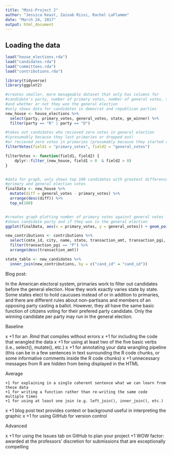 ```yaml
---
title: "Mini-Project 2"
author: "Jessica Keast, Zainab Rizvi, Rachel LaFlamme"
date: "March 24, 2017"
output: html_document
---
```



## Loading the data

```r
load("house_elections.rda")
load("candidates.rda")
load("committees.rda")
load("contributions.rda")
```

```r
library(tidyverse)
library(ggplot2)
```

```r
#creates smaller, more manageable dataset that only has columns for
#candidate's party, number of primary votes, number of general votes, state
#and whether or not they won the general election
#only shows data for candidates in democrat and republican parties
new_house <- house_elections %>%
  select(party, primary_votes, general_votes, state, ge_winner) %>%
  filter(party == "R" | party == "D")

#takes out candidates who recieved zero votes in general election
#(presumably because they lost primaries or dropped out)
#or recieved zero votes in primaries (presumably because they started campaign after)  
filterVotes(field1 = "primary_votes", field2 = "general_votes")

filterVotes <- function(field1, field2) {
    dplyr::filter_(new_house, field1 > 0  & field2 > 0)
}


#data for graph, only shows top 100 candidates with greatest difference between
#primary and general election votes
finalData <- new_house %>%
  mutate(diff = general_votes - primary_votes) %>%
  arrange(desc(diff)) %>%
  top_n(100)


#creates graph plotting number of primary votes against general votes
#shows candidate party and if they won in the general election
ggplot(finalData, aes(x = primary_votes, y = general_votes)) + geom_point(aes(color = party, shape = ge_winner)) + scale_color_manual(values = c("blue", "red")) + geom_smooth(method = "lm", se = TRUE)
```

```r
new_contributions <- contributions %>%
  select(cmte_id, city, name, state, transaction_amt, transaction_pgi, cand_id, zip_code) %>%
  filter(transaction_pgi == "P") %>%
  arrange(desc(transaction_amt))

```

```r
state_table <- new_candidates %>%
  inner_join(new_contributions, by = c("cand_id" = "cand_id")) 
```
Blog post:

In the American electoral system, primaries work to filter out candidates before the general election. How they work exactly varies state by state. Some states elect to hold caucuses instead of or in addition to primaries, and there are different rules about non-partisans and members of an opposing party casting a ballot. However, they all have the same basic function of citizens voting for their prefered party candidate. Only the winning candidate per party may run in the general election.



Baseline

x    +1 for an .Rmd that compiles without errors
x    +1 for including the code that wrangled the data
x    +1 for using at least two of the five basic verbs (i.e., select(), mutate(), etc.)
x    +1 for annotating your data wrangling pipeline (this can be in a few sentences in text surrounding the R code chunks, or some informative comments inside the R code chunks)
x    +1 unnecessary messages from R are hidden from being displayed in the HTML

Average

    +1 for explaining in a single coherent sentence what we can learn from these data
    +1 for writing a function rather than re-writing the same code multiple times
    +1 for using at least one join (e.g. left_join(), inner_join(), etc.)
x    +1 blog post text provides context or background useful in interpreting the graphic
x    +1 for using GitHub for version control

Advanced

x    +1 for using the Issues tab on GitHub to plan your project
    +1 WOW factor: awarded at the professors’ discretion for submissions that are exceptionally compelling







